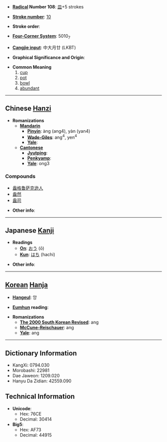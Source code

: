* '''[[Wiktionary:Chinese radical index| Radical]] Number 108''': [[Wiktionary:Chinese radical index 皿|皿]]+5 strokes

* '''[[Wiktionary:Chinese total strokes index|Stroke number]]''': [[Wiktionary:Chinese total strokes index 10|10]]

* '''Stroke order''': 

* '''[[Wiktionary:Chinese four corner index|Four-Corner System]]''': 5010<sub>7</sub>

* '''[[Wiktionary:Chinese Cangjie index|Cangjie input]]''': 中大月廿 (LKBT)

* '''Graphical Significance and Origin''': 

* '''Common Meaning'''
*# [[cup]]
*# [[pot]]
*# [[bowl]]
*# [[abundant]]


----

== Chinese [[Hanzi]] ==

* '''Romanizations'''
** '''[[Mandarin]]'''
*** '''[[Pinyin]]''': àng (ang4), yàn (yan4)
*** '''[[Wade-Giles]]''': ang<sup>4</sup>, yen<sup>4</sup>
*** '''[[Yale]]''': 
** '''[[Cantonese]]'''
*** '''[[Jyutping]]''':
*** '''[[Penkyamp]]''': 
*** '''[[Yale]]''': ong3

===Compounds===
*[[盎格鲁萨克逊人]]
*[[盎然]]
*[[盎司]]

* '''Other info''': 

----

== Japanese [[Kanji]] ==

* '''Readings'''
** '''[[On]]''': [[おう]] (ō)
** '''[[Kun]]''': [[はち]] (hachi)

* '''Other info''':  

----

== [[Korean]] [[Hanja]] ==

* '''[[Hangeul]]''': 앙

* '''[[Eumhun]] reading''': 

* '''Romanizations'''
** '''[[The 2000 South Korean Revised Romanization|The 2000 South Korean Revised]]''': ang
** '''[[McCune-Reischauer]]''': ang
** '''[[Yale]]''': ang

----

== Dictionary Information ==

* KangXi: 0794.030
* Morobashi: 22981
* Dae Jaweon: 1209.020
* Hanyu Da Zidian: 42559.090

== Technical Information ==

* '''Unicode''':
** Hex: 76CE
** Decimal: 30414
* '''Big5''':
** Hex: AF73
** Decimal: 44915